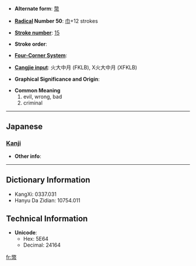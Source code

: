 * '''Alternate form''': [[幣]]

* '''[[Wiktionary:Chinese radical index| Radical]] Number 50''': [[Wiktionary:Chinese radical index 巾|巾]]+12 strokes

* '''[[Wiktionary:Chinese total strokes index|Stroke number]]''': [[Wiktionary:Chinese total strokes index 15|15]]

* '''Stroke order''': 

* '''[[Wiktionary:Chinese four corner index|Four-Corner System]]''': 

* '''[[Wiktionary:Chinese Cangjie index|Cangjie input]]''': 火大中月 (FKLB), X火大中月 (XFKLB)

* '''Graphical Significance and Origin''': 

* '''Common Meaning'''
*#evil, wrong, bad
*# criminal


----

==Japanese==
===[[Kanji]]===
{{kanji|on readings=[[へい]] (hei)|kun readings=}}

* '''Other info''':  

----

== Dictionary Information ==

* KangXi: 0337.031
* Hanyu Da Zidian: 10754.011

== Technical Information ==

* '''Unicode''':
** Hex: 5E64
** Decimal: 24164

[[fr:幤]]